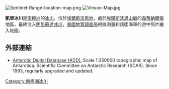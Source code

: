 [[Image:Sentinel-Range-location-map.png|thumb]]
[[Image:Vinson-Map.jpg|thumb]]

{{Coord|78|53|S|83|55|W|source:GNIS|display=title}}

'''凱里冰川'''是[[南極洲|南極洲]]的[[冰川|冰川]]，位於[[埃爾斯沃思地|埃爾斯沃思地]]，處於[[埃爾斯沃思山脈|埃爾斯沃思山脈]]的[[森蒂納爾嶺|森蒂納爾嶺]]地區，最終注入[[明尼蘇達冰川|明尼蘇達冰川]]，[[美國地質調查局|美國地質調查局]]根據測量和該國海軍的空中照片繪入地圖。

==外部連結==
* [http://www.add.scar.org Antarctic Digital Database (ADD).]{{Wayback|url=http://www.add.scar.org/ |date=20170305000653 }} Scale 1:250000 topographic map of Antarctica. Scientific Committee on Antarctic Research (SCAR). Since 1993, regularly upgraded and updated.

{{DEFAULTSORT:Carey Glacier}}
[[Category:南極洲冰川|Category:南極洲冰川]]


{{EllsworthLand-geo-stub}}